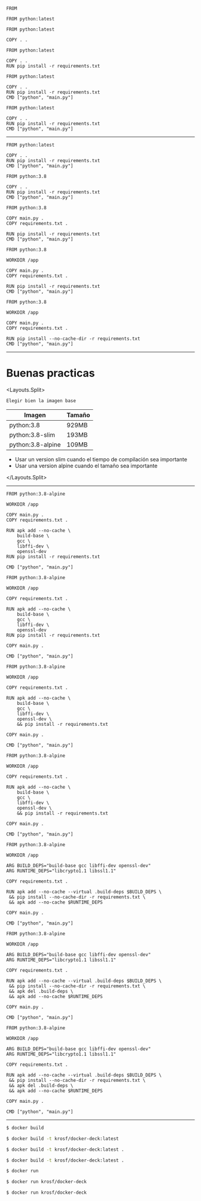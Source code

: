 
<CodeSurferLayout>

```docker title='Dockerfile 🐳'

```

```docker title='Dockerfile 🐳' subtitle='La instrucción FROM inicializa una nueva etapa de compilación '
FROM
```

```docker 1[6:19] title='Dockerfile 🐳' subtitle='estableciendo la imagen base para las instrucciones posteriores'
FROM python:latest
```

```docker title='Dockerfile 🐳' subtitle='COPY/ADD añade ficheros o directorios'
FROM python:latest

COPY . .
```

```docker title='Dockerfile 🐳' subtitle='RUN ejecuta los comandos especificados creando una nueva capa'
FROM python:latest

COPY . .
RUN pip install -r requirements.txt
```

```docker title='Dockerfile 🐳' subtitle='CMD/ENTRYPOINT ejecutan los comandos especificados al iniciar el contenedor'
FROM python:latest

COPY . .
RUN pip install -r requirements.txt
CMD ["python", "main.py"]
```

```docker 1:5 title='Dockerfile 🐳'
FROM python:latest

COPY . .
RUN pip install -r requirements.txt
CMD ["python", "main.py"]
```


</CodeSurferLayout>

---


<CodeSurferLayout>

```docker title="Buenas Practicas"
FROM python:latest

COPY . .
RUN pip install -r requirements.txt
CMD ["python", "main.py"]
```

```docker title="Buenas Practicas" subtitle="Elegir una version concreta"
FROM python:3.8

COPY . .
RUN pip install -r requirements.txt
CMD ["python", "main.py"]
```

```docker title="Buenas Practicas" subtitle="COPY más concretos"
FROM python:3.8

COPY main.py .
COPY requirements.txt .

RUN pip install -r requirements.txt
CMD ["python", "main.py"]
```

```docker title="Buenas Practicas" subtitle="añadir un WORKDIR"
FROM python:3.8

WORKDIR /app

COPY main.py .
COPY requirements.txt .

RUN pip install -r requirements.txt
CMD ["python", "main.py"]
```


```docker title="Buenas Practicas" subtitle="evitar la cache dentro de la imagen"
FROM python:3.8

WORKDIR /app

COPY main.py .
COPY requirements.txt .

RUN pip install --no-cache-dir -r requirements.txt
CMD ["python", "main.py"]
```

</CodeSurferLayout>


---

# Buenas practicas


<Layouts.Split>


<div>

`Elegir bien la imagen base`

|       Imagen      | Tamaño |
|-------------------|--------|
| python:3.8        |  929MB |
| python:3.8-slim   |  193MB |
| python:3.8-alpine |  109MB |

</div>

- Usar un version slim cuando el tiempo de compilación sea importante
- Usar una version alpine cuando el tamaño sea importante

</Layouts.Split>

---


<CodeSurferLayout>


```docker title="Buenas Practicas" subtitle="Construyendo una imagen de produccion"
FROM python:3.8-alpine

WORKDIR /app

COPY main.py .
COPY requirements.txt .

RUN apk add --no-cache \
    build-base \
    gcc \
    libffi-dev \
    openssl-dev
RUN pip install -r requirements.txt

CMD ["python", "main.py"]
```

```docker title="Buenas Practicas" subtitle="Ordernar las sentencias de menor a mayor cambio"
FROM python:3.8-alpine

WORKDIR /app

COPY requirements.txt .

RUN apk add --no-cache \
    build-base \
    gcc \
    libffi-dev \
    openssl-dev
RUN pip install -r requirements.txt

COPY main.py .

CMD ["python", "main.py"]
```


```docker title="Buenas Practicas" subtitle="Combinar multiple sentencias RUN en una sola"
FROM python:3.8-alpine

WORKDIR /app

COPY requirements.txt .

RUN apk add --no-cache \
    build-base \
    gcc \
    libffi-dev \
    openssl-dev \
    && pip install -r requirements.txt

COPY main.py .

CMD ["python", "main.py"]
```

```docker 1:16 title="Buenas Practicas"
FROM python:3.8-alpine

WORKDIR /app

COPY requirements.txt .

RUN apk add --no-cache \
    build-base \
    gcc \
    libffi-dev \
    openssl-dev \
    && pip install -r requirements.txt

COPY main.py .

CMD ["python", "main.py"]
```

```docker title="Buenas Practicas" subtitle="Separar las depencias de compilación de las de construcción"
FROM python:3.8-alpine

WORKDIR /app

ARG BUILD_DEPS="build-base gcc libffi-dev openssl-dev"
ARG RUNTIME_DEPS="libcrypto1.1 libssl1.1"

COPY requirements.txt .
	
RUN apk add --no-cache --virtual .build-deps $BUILD_DEPS \
 && pip install --no-cache-dir -r requirements.txt \
 && apk add --no-cache $RUNTIME_DEPS

COPY main.py .

CMD ["python", "main.py"]
```

```docker title="Buenas Practicas" subtitle="Eliminar depencias de construcción"
FROM python:3.8-alpine

WORKDIR /app

ARG BUILD_DEPS="build-base gcc libffi-dev openssl-dev"
ARG RUNTIME_DEPS="libcrypto1.1 libssl1.1"

COPY requirements.txt .
	
RUN apk add --no-cache --virtual .build-deps $BUILD_DEPS \
 && pip install --no-cache-dir -r requirements.txt \
 && apk del .build-deps \
 && apk add --no-cache $RUNTIME_DEPS

COPY main.py .

CMD ["python", "main.py"]
```

```docker 1:18 title="Buenas Practicas" subtitle="Eliminar depencias de construcción"
FROM python:3.8-alpine

WORKDIR /app

ARG BUILD_DEPS="build-base gcc libffi-dev openssl-dev"
ARG RUNTIME_DEPS="libcrypto1.1 libssl1.1"

COPY requirements.txt .
	
RUN apk add --no-cache --virtual .build-deps $BUILD_DEPS \
 && pip install --no-cache-dir -r requirements.txt \
 && apk del .build-deps \
 && apk add --no-cache $RUNTIME_DEPS

COPY main.py .

CMD ["python", "main.py"]
```

</CodeSurferLayout>

---


<CodeSurferLayout>

```bash title="Construyendo una imagen"
$ docker build
```

```bash 1[16:43] title="Construyendo una imagen" subtitle="nombramos nuestra imagen"
$ docker build -t krosf/docker-deck:latest
```

```bash 1[44:44] title="Construyendo una imagen" subtitle="especificamos donde se encuenta nuestro Dockerfile"
$ docker build -t krosf/docker-deck:latest .
```

```bash 1 title="Construyendo una imagen"
$ docker build -t krosf/docker-deck:latest .
```

```bash title="Creando un contenedor"
$ docker run 
```

```bash 1[14:31] title="Creando un contenedor" subtitle="seleccionamos la imagen desde la cual se crea el contenedor"
$ docker run krosf/docker-deck
```

```bash 1 title="Creando un contenedor"
$ docker run krosf/docker-deck
```

</CodeSurferLayout>